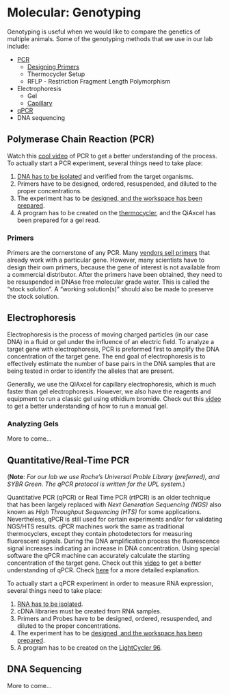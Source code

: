 # Molecular: Genotyping {#molecular_genotyping}

Genotyping is useful when we would like to compare the genetics of multiple animals.  Some of the genotyping methods that we use in our lab include:

* [PCR](#pcr_protocol)
  * [Designing Primers](#design_primers)
  * Thermocycler Setup
  * RFLP - Restriction Fragment Length Polymorphism
* Electrophoresis
  * Gel
  * [Capillary](#capillary_electrophoresis)
* [qPCR](#qpcr_protocol)
* DNA sequencing

## Polymerase Chain Reaction (PCR)

Watch this [cool video](https://www.youtube.com/watch?v=2KoLnIwoZKU) of PCR to get a better understanding of the process.  To actually start a PCR experiment, several things need to take place:

1. [DNA has to be isolated](#dna_isolation) and verified from the target organisms.
2. Primers have to be designed, ordered, resuspended, and diluted to the proper concentrations.
3. The experiment has to be [designed, and the workspace has been prepared](#noteworthy_techniques).
4. A program has to be created on the [thermocycler](#thermocycler), and the QiAxcel has been prepared for a gel read.

### Primers

Primers are the cornerstone of any PCR.  Many [vendors sell primers](#quartzy) that already work with a particular gene.  However, many scientists have to design their own primers, because the gene of interest is not available from a commercial distributor.  After the primers have been obtained, they need to be resuspended in DNAse free molecular grade water.  This is called the "stock solution".  A "working solution(s)" should also be made to preserve the stock solution.

## Electrophoresis

Electrophoresis is the process of moving charged particles (in our case DNA) in a fluid or gel under the influence of an electric field.  To analyze a target gene with electrophoresis, PCR is preformed first to amplify the DNA concentration of the target gene.  The end goal of electrophoresis is to effectively estimate the number of base pairs in the DNA samples that are being tested in order to identify the alleles that are present.

Generally, we use the QIAxcel for capillary electrophoresis, which is much faster than gel electrophoresis.  However, we also have the reagents and equipment to run a classic gel using ethidium bromide.  Check out this [video](https://www.youtube.com/watch?v=sSKls2kNC4U&list=PLe4H-Q82aBZDV_E7q5-lUAPPkcfVgOquZ&index=5) to get a better understanding of how to run a manual gel.

### Analyzing Gels

More to come...

## Quantitative/Real-Time PCR

(**Note**:  _For our lab we use Roche's Universal Proble Library (preferred), and SYBR Green.  The qPCR protocol is written for the UPL system._)

Quantitative PCR (qPCR) or Real Time PCR (rtPCR) is an older technique that has been largely replaced with _Next Generation Sequencing (NGS)_ also known as _High Throughput Sequencing (HTS)_ for some applications.  Nevertheless, qPCR is still used for certain experiments and/or for validating NGS/HTS results.  qPCR machines work the same as traditional thermocyclers, except they contain photodetectors for measuring fluorescent signals.  During the DNA amplification process the fluorescence signal increases indicating an increase in DNA concentration.  Using special software the qPCR machine can accurately calculate the starting concentration of the target gene.  Check out this [video](https://www.youtube.com/watch?v=YhXj5Yy4ksQ) to get a better understanding of qPCR.  Check [here](https://www.youtube.com/watch?v=DH7o9Df5_50) for a more detailed explanation.

To actually start a qPCR experiment in order to measure RNA expression, several things need to take place:

1. [RNA has to be isolated](#rna_isolation).
2. cDNA libraries must be created from RNA samples.
3. Primers and Probes have to be designed, ordered, resuspended, and diluted to the proper concentrations. 
4. The experiment has to be [designed, and the workspace has been prepared](#noteworthy_techniques).
5. A program has to be created on the [LightCycler 96](#).

## DNA Sequencing {#dna_sequencing}

More to come...
